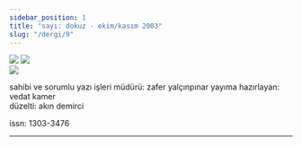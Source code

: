 ```yaml
---
sidebar_position: 1
title: "sayı: dokuz - ekim/kasım 2003"
slug: "/dergi/9"
---
```


![](/img/ky09_00_zaferyalcinpinar.jpg)
![](/img/ky09_00a.jpg)  
![](/img/ky09_33_zaferyalcinpinar.jpg)


sahibi ve sorumlu yazı işleri müdürü: zafer yalçınpınar
yayıma hazırlayan: vedat kamer  
düzelti: akın demirci

issn: 1303-3476

---

<DocCardList />